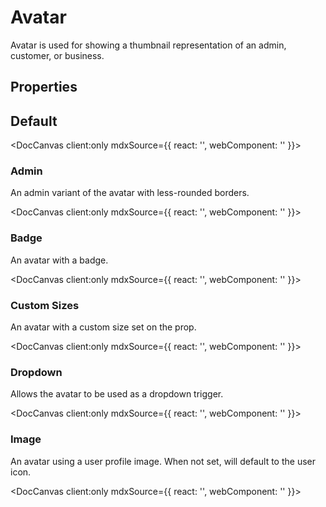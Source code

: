 
# Avatar

Avatar is used for showing a thumbnail representation of an admin, customer, or business.

## Properties

<DocArgsTable componentName="pds-avatar" />

## Default

<DocCanvas client:only
  mdxSource={{
    react: '<PdsAvatar></PdsAvatar>',
    webComponent: '<pds-avatar></pds-avatar>'
}}>
  <pds-avatar></pds-avatar>
</DocCanvas>

### Admin

An admin variant of the avatar with less-rounded borders.

<DocCanvas client:only
  mdxSource={{
    react: '<PdsAvatar variant="admin"></PdsAvatar>',
    webComponent: '<pds-avatar variant="admin"></pds-avatar>'
}}>
  <pds-avatar variant="admin"></pds-avatar>
</DocCanvas>

### Badge

An avatar with a badge.

<DocCanvas client:only
  mdxSource={{
    react: '<PdsAvatar badge={true}></PdsAvatar>',
    webComponent: '<pds-avatar badge="true"></pds-avatar>'
}}>
  <pds-avatar badge="true"></pds-avatar>
</DocCanvas>


### Custom Sizes

An avatar with a custom size set on the prop.

<DocCanvas client:only
  mdxSource={{
    react: '<PdsAvatar size="128px"></PdsAvatar>',
    webComponent: '<pds-avatar size="128px"></pds-avatar>'
}}>
  <pds-avatar size="128px"></pds-avatar>
</DocCanvas>

### Dropdown

Allows the avatar to be used as a dropdown trigger.

<DocCanvas client:only
  mdxSource={{
    react: '<PdsAvatar dropdown={true}></PdsAvatar>',
    webComponent: '<pds-avatar dropdown="true"></pds-avatar>'
}}>
  <pds-avatar dropdown="true"></pds-avatar>
</DocCanvas>

### Image

An avatar using a user profile image. When not set, will default to the user icon.

<DocCanvas client:only
  mdxSource={{
    react: '<PdsAvatar alt="Customer Profile" image="../assets/demi_wilkinson.jpg"></PdsAvatar>',
    webComponent: '<pds-avatar alt="Customer Profile" image="../assets/demi_wilkinson.jpg"></pds-avatar>'
}}>
  <pds-avatar alt="Customer Profile" image="../assets/demi_wilkinson.jpg"></pds-avatar>
</DocCanvas>

